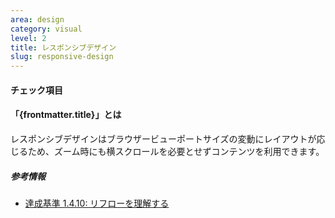 ```yaml
---
area: design
category: visual
level: 2
title: レスポンシブデザイン
slug: responsive-design
---
```



#### チェック項目

<Checkpoint title="コンテンツ幅やレイアウトがビューポートの幅に応じるようにレスポンシブデザインを採用する"/>

#### 「{frontmatter.title}」とは

レスポンシブデザインはブラウザービューポートサイズの変動にレイアウトが応じるため、ズーム時にも横スクロールを必要とせずコンテンツを利用できます。

##### 参考情報

- [達成基準 1.4.10: リフローを理解する](https://waic.jp/translations/WCAG21/Understanding/reflow.html)
